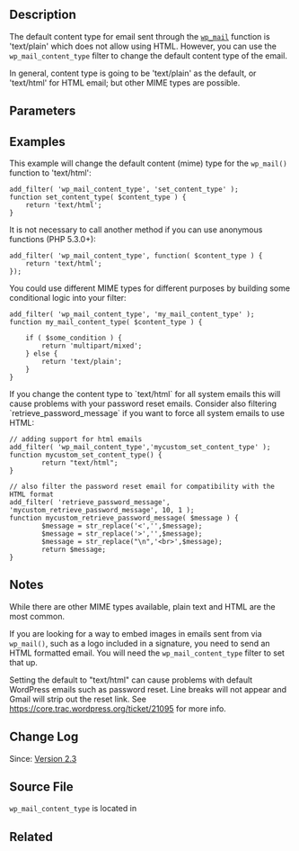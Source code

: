== Description == 
The default content type for email sent through the <tt>[[Function Reference/wp_mail|wp_mail]]</tt> function is 'text/plain' which does not allow using HTML. However, you can use the <tt>wp_mail_content_type</tt> filter to change the default content type of the email.

In general, content type is going to be 'text/plain' as the default, or 'text/html' for HTML email; but other MIME types are possible.

== Parameters ==
{{Parameter|$content_type|string|The email content type|required|text/plain}}

== Examples ==
This example will change the default content (mime) type for the <tt>wp_mail()</tt> function to 'text/html':
<pre>add_filter( 'wp_mail_content_type', 'set_content_type' );
function set_content_type( $content_type ) {
	return 'text/html';
}</pre>

It is not necessary to call another method if you can use anonymous functions (PHP 5.3.0+): 
<pre>add_filter( 'wp_mail_content_type', function( $content_type ) {
	return 'text/html';
});</pre>

You could use different MIME types for different purposes by building some conditional logic into your filter:
<pre>add_filter( 'wp_mail_content_type', 'my_mail_content_type' );
function my_mail_content_type( $content_type ) {

    if ( $some_condition ) {
        return 'multipart/mixed';
    } else {
        return 'text/plain';
    }
}</pre>

If you change the content type to `text/html` for all system emails this will cause problems with your password reset emails. Consider also filtering `retrieve_password_message` if you want to force all system emails to use HTML:
<pre>// adding support for html emails
add_filter( 'wp_mail_content_type','mycustom_set_content_type' );
function mycustom_set_content_type() {
        return "text/html";
}

// also filter the password reset email for compatibility with the HTML format
add_filter( 'retrieve_password_message', 'mycustom_retrieve_password_message', 10, 1 );
function mycustom_retrieve_password_message( $message ) {
        $message = str_replace('<','',$message);
        $message = str_replace('>','',$message);
        $message = str_replace("\n",'<br>',$message);
        return $message;
}</pre>

== Notes ==
While there are other MIME types available, plain text and HTML are the most common.

If you are looking for a way to embed images in emails sent from via <tt>wp_mail()</tt>, such as a logo included in a signature, you need to send an HTML formatted email.  You will need the <tt>wp_mail_content_type</tt> filter to set that up.

Setting the default to "text/html" can cause problems with default WordPress emails such as password reset.  Line breaks will not appear and Gmail will strip out the reset link.  See https://core.trac.wordpress.org/ticket/21095 for more info.

== Change Log ==
Since: [[Version 2.3]]

== Source File ==
<code>wp_mail_content_type</code> is located in {{Trac|wp-includes/pluggable.php}}

== Related ==
{{Email Tags}}